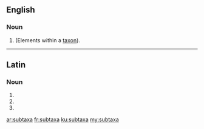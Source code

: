 ==English==

===Noun===
{{head|en|plural}}

# {{plural of|subtaxon|lang=en|nocat=1}} (Elements within a [[taxon]]).

----

==Latin==

===Noun===
{{la-noun-form|subtaxa}}

# {{inflection of|subtaxon||nom|p|lang=la}}
# {{inflection of|subtaxon||acc|p|lang=la}}
# {{inflection of|subtaxon||voc|p|lang=la}}

[[ar:subtaxa]]
[[fr:subtaxa]]
[[ku:subtaxa]]
[[my:subtaxa]]